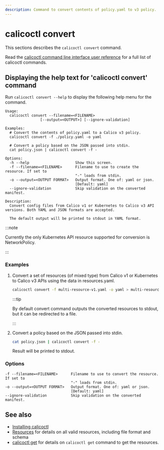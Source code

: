 ```yaml
---
description: Command to convert contents of policy.yaml to v3 policy.
---
```



# calicoctl convert

This sections describes the `calicoctl convert` command.

Read the [calicoctl command line interface user reference](overview.mdx)
for a full list of calicoctl commands.

## Displaying the help text for 'calicoctl convert' command

Run `calicoctl convert --help` to display the following help menu for the
command.

```
Usage:
  calicoctl convert --filename=<FILENAME>
                [--output=<OUTPUT>] [--ignore-validation]

Examples:
  # Convert the contents of policy.yaml to a Calico v3 policy.
  calicoctl convert -f ./policy.yaml -o yaml

  # Convert a policy based on the JSON passed into stdin.
  cat policy.json | calicoctl convert -f -

Options:
  -h --help                     Show this screen.
  -f --filename=<FILENAME>      Filename to use to create the resource. If set to
                                "-" loads from stdin.
  -o --output=<OUTPUT FORMAT>   Output format. One of: yaml or json.
                                [Default: yaml]
  --ignore-validation           Skip validation on the converted manifest.

Description:
  Convert config files from Calico v1 or Kubernetes to Calico v3 API versions. Both YAML and JSON formats are accepted.

  The default output will be printed to stdout in YAML format.
```

:::note

Currently the only Kubernetes API resource supported for conversion is NetworkPolicy.

:::

### Examples

1. Convert a set of resources (of mixed type) from Calico v1 or Kubernetes to Calico v3 APIs using the data in resources.yaml.

   ```bash
   calicoctl convert -f multi-resource-v1.yaml -o yaml > multi-resource-v3.yaml
   ```

   :::tip

   By default convert command outputs the converted resources to stdout, but it can be redirected to a file.

   :::

1. Convert a policy based on the JSON passed into stdin.

   ```bash
   cat policy.json | calicoctl convert -f -
   ```

   Result will be printed to stdout.

### Options

```
-f --filename=<FILENAME>      Filename to use to convert the resource.  If set to
                              "-" loads from stdin.
-o --output=<OUTPUT FORMAT>   Output format. One of: yaml or json.
                              [Default: yaml]
--ignore-validation           Skip validation on the converted manifest.
```

## See also

- [Installing calicoctl](../../../operations/clis/calicoctl/install.mdx)
- [Resources](../../resources/overview.mdx) for details on all valid resources, including file format
  and schema
- [calicoctl get](get.mdx) for details on `calicoctl get` command to get the resources.
